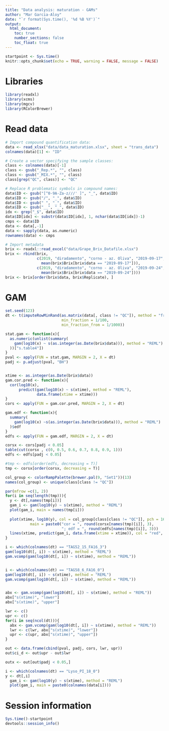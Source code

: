 ```yaml
---
title: "Data analysis: maturation - GAMs"
author: "Mar Garcia-Aloy"
date: "`r format(Sys.time(), '%d %B %Y')`"
output: 
  html_document:
    toc: true
    number_sections: false
    toc_float: true
---
```


```r
startpoint <- Sys.time()
knitr::opts_chunk$set(echo = TRUE, warning = FALSE, message = FALSE)
```

# Libraries

```r
library(readxl)
library(xcms)
library(mgcv)
library(RColorBrewer)
```


# Read data

```r
# Import compound quantification data:
data <- read_xlsx("data/data_maturation.xlsx", sheet = "trans_data")
colnames(data)[1] <- "ID"

# Create a vector specifying the sample classes:
class <- colnames(data)[-1]
class <- gsub("_Rep.*", "", class)
class <- gsub("_MIX.*", "", class)
class[grep("QC", class)] <- "QC"

# Replace R problematic symbols in compound names:
data$ID <- gsub("[^0-9A-Za-z///' ]", "_", data$ID)
data$ID <- gsub("/", "_", data$ID)
data$ID <- gsub(" ", "_", data$ID)
data$ID <- gsub("__", "_", data$ID)
idx <- grep("_$", data$ID)
data$ID[idx] <- substr(data$ID[idx], 1, nchar(data$ID[idx])-1)
cmps <- data$ID
data <- data[,-1]
data <- sapply(data, as.numeric)
rownames(data) <- cmps

# Import metadata
brix <- readxl::read_excel("data/Grape_Brix_Datafile.xlsx")
brix <- rbind(brix, 
              c(2019, "diradamento", "corno - az. Oliva", "2019-09-17", "C", 0, 
                mean(brix$Brix[brix$data == "2019-09-17"])),
              c(2019, "diradamento", "corno - az. Oliva", "2019-09-24", "C", 0, 
                mean(brix$Brix[brix$data == "2019-09-24"])))
brix <- brix[order(brix$data, brix$Replicate), ]
```


# GAM

```r
set.seed(123)
dt <- t(imputeRowMinRand(as.matrix(data[, class != "QC"]), method = "from_to",
                         min_fraction = 1/100,
                         min_fraction_from = 1/1000))

stat.gam <- function(x){
  as.numeric(unlist(summary(
    gam(log10(x) ~ s(as.integer(as.Date(brix$data))), method = "REML")
  ))["s.table4"])
}
pval <- apply(FUN = stat.gam, MARGIN = 2, X = dt)
padj <- p.adjust(pval, "BH")


xtime <- as.integer(as.Date(brix$data))
gam.cor.pred <- function(x){
  cor(log10(x), 
      predict(gam(log10(x) ~ s(xtime), method = "REML"), 
              data.frame(xtime = xtime)))
}
cors <- apply(FUN = gam.cor.pred, MARGIN = 2, X = dt)

gam.edf <- function(x){
  summary(
    gam(log10(x) ~s(as.integer(as.Date(brix$data))), method = "REML")
  )$edf
}
edfs <- apply(FUN = gam.edf, MARGIN = 2, X = dt)

corsx <- cors[padj < 0.05]
table(cut(corsx , c(0, 0.5, 0.6, 0.7, 0.8, 0.9, 1)))
edfs <- edfs[padj < 0.05]

#tmp <- edfs[order(edfs, decreasing = T)]
tmp <- corsx[order(corsx, decreasing = T)]

col_group <- colorRampPalette(brewer.pal(9, "Set1"))(13)
names(col_group) <- unique(class[class != "QC"])

par(mfrow =c(1, 2))
for(i in seq(length(tmp))){
  y <- dt[,names(tmp[i])]
  gam_i <- gam(log10(y) ~ s(xtime), method = "REML")
  plot(gam_i, main = names(tmp[i]))
  
  plot(xtime, log10(y), col = col_group[class[class != "QC"]], pch = 16, 
           main = paste0("cor = ", round(corsx[names(tmp)[i]], 3), 
                         "; edf = ", round(edfs[names(tmp)[i]], 3)))
  lines(xtime, predict(gam_i, data.frame(xtime = xtime)), col = "red", lwd = 2)
}

```

```r
i <- which(colnames(dt) == "TAG52_15_FA16_3")
gam(log10(dt[, i]) ~ s(xtime), method = "REML")
gam.vcomp(gam(log10(dt[, i]) ~ s(xtime), method = "REML"))


i <- which(colnames(dt) == "TAG58_6_FA16_0")
gam(log10(dt[, i]) ~ s(xtime), method = "REML")
gam.vcomp(gam(log10(dt[, i]) ~ s(xtime), method = "REML"))


abx <- gam.vcomp(gam(log10(dt[, i]) ~ s(xtime), method = "REML"))
abx["s(xtime)", "lower"]
abx["s(xtime)", "upper"]

lwr <- c()
upr <- c()
for(i in seq(ncol(dt))){
  abx <- gam.vcomp(gam(log10(dt[, i]) ~ s(xtime), method = "REML"))
  lwr <- c(lwr, abx["s(xtime)", "lower"])
  upr <- c(upr, abx["s(xtime)", "upper"])
}

out <- data.frame(cbind(pval, padj, cors, lwr, upr))
out$ci_d <- out$upr - out$lwr

outx <- out[out$padj < 0.05,]

i <- which(colnames(dt) == "Lyso_PI_18_0")
y <- dt[,i]
  gam_i <- gam(log10(y) ~ s(xtime), method = "REML")
  plot(gam_i, main = paste0(colnames(data[i])))
```


# Session information

```r
Sys.time()-startpoint
devtools::session_info()
```
